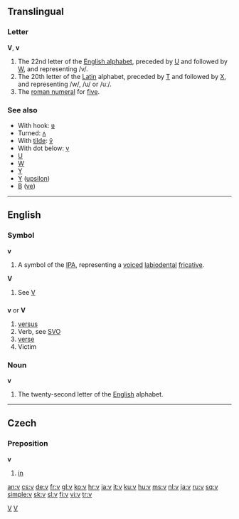 {{see|V}}
{{wikipedia}}
==Translingual==

===Letter===
'''V''', '''v'''

# The 22nd letter of the [[Appendix:Roman script|English alphabet]], preceded by [[U]] and followed by [[W]], and representing /v/.
# The 20th letter of the [[Latin]] alphabet, preceded by [[T]] and followed by [[X]], and representing /w/, /u/ or /uː/.
# The [[roman numeral]] for [[five]].

===See also===
*With hook: [[ʋ]]
*Turned: [[ʌ]]
*With [[tilde]]: [[ṽ]]
*With dot below: [[ṿ]]
*[[U]]
*[[W]]
*[[Y]]
*[[Υ]] ([[upsilon]])
*[[В]] ([[ve]])

----

==English==

===Symbol===
'''v'''

# A symbol of the [[IPA]], representing a [[voiced]] [[labiodental]] [[fricative]].

'''V'''

# See [[V]]

==={{abbreviation}}===
'''v''' or '''V'''

# [[versus]]
# Verb, see [[SVO]]
# [[verse]]
# Victim

===Noun===
'''v'''

# The twenty-second letter of the [[English]] alphabet.

----

==Czech==

===Preposition===
'''v'''

# [[in]]

[[Category:IPA symbols|V]]
[[Category:Latin letters|V]]

[[an:v]]
[[cs:v]]
[[de:v]]
[[fr:v]]
[[gl:v]]
[[ko:v]]
[[hr:v]]
[[ia:v]]
[[it:v]]
[[ku:v]]
[[hu:v]]
[[ms:v]]
[[nl:v]]
[[ja:v]]
[[ru:v]]
[[sq:v]]
[[simple:v]]
[[sk:v]]
[[sl:v]]
[[fi:v]]
[[vi:v]]
[[tr:v]]